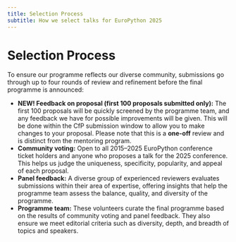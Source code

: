 ```yaml
---
title: Selection Process
subtitle: How we select talks for EuroPython 2025
---
```

# Selection Process
To ensure our programme reflects our diverse community, submissions go through up to four rounds of review and refinement before the final programme is announced:

* **NEW! Feedback on proposal (first 100 proposals submitted only):**
The first 100 proposals will be quickly screened by the programme team, and any feedback we have for possible improvements will be given. This will be done within the CfP submission window to allow you to make changes to your proposal. Please note that this is a **one-off** review and is distinct from the mentoring program.
* **Community voting:**
Open to all 2015–2025 EuroPython conference ticket holders and anyone who proposes a talk for the 2025 conference. This helps us judge the uniqueness, specificity, popularity, and appeal of each proposal.
* **Panel feedback:**
A diverse group of experienced reviewers evaluates submissions within their area of expertise, offering insights that help the programme team assess the balance, quality, and diversity of the programme.
* **Programme team:**
These volunteers curate the final programme based on the results of community voting and panel feedback. They also ensure we meet editorial criteria such as diversity, depth, and breadth of topics and speakers.

